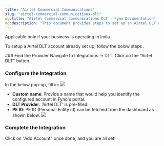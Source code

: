 ```yaml
---
title: "Airtel Commercial Communications"
slug: "airtel-commercial-communications-dlt"
og:title: "Airtel Commercial Communications DLT | Fyno Documentation"
og:description: "This document provides steps to set up an Airtel DLT account in Fyno's portal by navigating to Integrations -> DLT and filling in the required information in a pop-up window."
---
```


<Note>Applicable only if your business is operating in India</Note>

To setup a Airtel DLT account already set up, follow the below steps .

<Steps>
### Find the Provider
Navigate to Integrations -> DLT. Click on the "Airtel DLT" button.

### Configure the Integration

In the below pop-up, fill in:
![](/images/dlt_airtel_integration.png)

- **Custom name**: Provide a name that would help you identify the configured account in Fyno's portal.
- **DLT Provider**: 'Airtel DLT' is pre-filled.
- **PE ID**: PE ID (Personal Entity id) can be fetched from the dashboard as shown below.
  ![](/images/dlt_airtel_config.png)

### Complete the Integration

Click on "Add Account" once done, and you are all set!

</Steps>
